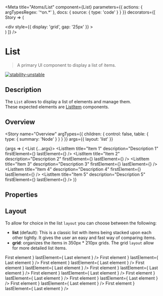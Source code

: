 
<Meta
  title="Atoms/List"
  component={List}
  parameters={{
    actions: { argTypesRegex: '^on.*' },
    docs: {
      source: {
        type: 'code'
      }
    }
  }}
  decorators={[
    Story => (
      <ThemeProvider>
        <div className="story-theme-switcher">
          <ThemeSwitcher />
        </div>
        <div className="component-story-main">
          <div
            style={{
              display: 'grid',
              gap: '25px'
            }}
          >
            <Story />
          </div>
        </div>
      </ThemeProvider>
    )
  ]}
/>

# List

> A primary UI component to display a list of items.

[![stability-unstable](https://img.shields.io/badge/stability-unstable-yellow.svg)](https://github.com/emersion/stability-badges#unstable)

## Description

The `List` allows to display a list of elements and manage them.  
These expected elements are [ListItem](/docs/atoms-listitem--overview) components.

## Overview

<Story
  name="Overview"
  argTypes={{
    children: {
      control: false,
      table: {
        type: {
          summary: 'Node'
        }
      }
    }
  }}
  args={{
    layout: 'list'
  }}
>
  {args => (
    <List {...args}>
      <ListItem
        title="Item 1"
        description="Description 1"
        firstElement={<Icon name="wallet" invertColor />}
        lastElement={<Icon name="close" invertColor />}
      />
      <ListItem
        title="Item 2"
        description="Description 2"
        firstElement={<Icon name="wallet" invertColor />}
        lastElement={<Icon name="close" invertColor />}
      />
      <ListItem
        title="Item 3"
        description="Description 3"
        firstElement={<Icon name="wallet" invertColor />}
        lastElement={<Icon name="close" invertColor />}
      />
      <ListItem
        title="Item 4"
        description="Description 4"
        firstElement={<Icon name="wallet" invertColor />}
        lastElement={<Icon name="close" invertColor />}
      />
      <ListItem
        title="Item 5"
        description="Description 5"
        firstElement={<Icon name="wallet" invertColor />}
        lastElement={<Icon name="close" invertColor />}
      />
    </List>
  )}
</Story>

## Properties

<ArgsTable story="Overview" />

## Layout

To allow for choice in the list `layout` you can choose between the following:

- **list** (default): This is a classic list with items being stacked upon each other tightly.
  It gives the user an easy and fast way of comparing items.
- **grid**: organizes the items in 350px \* 210px grids. The grid `layout` allow for more detailed list items.

<Canvas>
  <Story name="Layout">
    <div style={{ display: 'grid', gap: '50px' }}>
      <List>
        <ListItem
          title="List 1"
          description="Description"
          firstElement={
            <Typography color="inverted-text" fontSize="small">
              First element
            </Typography>
          }
          lastElement={
            <Typography color="inverted-text" fontSize="small">
              Last element
            </Typography>
          }
        />
        <ListItem
          title="List 2"
          description="Description"
          firstElement={
            <Typography color="inverted-text" fontSize="small">
              First element
            </Typography>
          }
          lastElement={
            <Typography color="inverted-text" fontSize="small">
              Last element
            </Typography>
          }
        />
        <ListItem
          title="List 3"
          description="Description"
          firstElement={
            <Typography color="inverted-text" fontSize="small">
              First element
            </Typography>
          }
          lastElement={
            <Typography color="inverted-text" fontSize="small">
              Last element
            </Typography>
          }
        />
        <ListItem
          title="List 4"
          description="Description"
          firstElement={
            <Typography color="inverted-text" fontSize="small">
              First element
            </Typography>
          }
          lastElement={
            <Typography color="inverted-text" fontSize="small">
              Last element
            </Typography>
          }
        />
        <ListItem
          title="List 5"
          description="Description"
          firstElement={
            <Typography color="inverted-text" fontSize="small">
              First element
            </Typography>
          }
          lastElement={
            <Typography color="inverted-text" fontSize="small">
              Last element
            </Typography>
          }
        />
      </List>
      <List layout="grid">
        <ListItem
          title="Grid 1"
          description="Description"
          firstElement={
            <Typography color="inverted-text" fontSize="small">
              First element
            </Typography>
          }
          lastElement={
            <Typography color="inverted-text" fontSize="small">
              Last element
            </Typography>
          }
        />
        <ListItem
          title="Grid 2"
          description="Description"
          firstElement={
            <Typography color="inverted-text" fontSize="small">
              First element
            </Typography>
          }
          lastElement={
            <Typography color="inverted-text" fontSize="small">
              Last element
            </Typography>
          }
        />
        <ListItem
          title="Grid 3"
          description="Description"
          firstElement={
            <Typography color="inverted-text" fontSize="small">
              First element
            </Typography>
          }
          lastElement={
            <Typography color="inverted-text" fontSize="small">
              Last element
            </Typography>
          }
        />
        <ListItem
          title="Grid 4"
          description="Description"
          firstElement={
            <Typography color="inverted-text" fontSize="small">
              First element
            </Typography>
          }
          lastElement={
            <Typography color="inverted-text" fontSize="small">
              Last element
            </Typography>
          }
        />
        <ListItem
          title="Grid 5"
          description="Description"
          firstElement={
            <Typography color="inverted-text" fontSize="small">
              First element
            </Typography>
          }
          lastElement={
            <Typography color="inverted-text" fontSize="small">
              Last element
            </Typography>
          }
        />
      </List>
    </div>
  </Story>
</Canvas>
